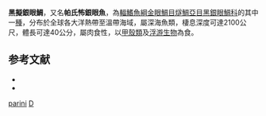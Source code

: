 {{Speciesbox
| taxon = Diretmichthys parini
| binomial_authority = [[Post|Post]] & [[Quéro|Quéro]], 1981
| status = NE
| status_system = IUCN3.1
| synonyms = *''Diretmoides parini, Post & Quéro, 1981''
}}
'''黑擬銀眼鯛'''，又名'''帕氏怖銀眼魚'''，為[[輻鰭魚綱|輻鰭魚綱]][[金眼鯛目|金眼鯛目]][[燧鯛亞目|燧鯛亞目]][[黑銀眼鯛科|黑銀眼鯛科]]的其中一[[種|種]]，分布於全球各大洋熱帶至溫帶海域，屬深海魚類，棲息深度可達2100公尺，體長可達40公分，屬肉食性，以[[甲殼類|甲殼類]]及[[浮游生物|浮游生物]]為食。

== 参考文献 ==
{{reflist}}
* {{FishBase_species|genus=Diretmichthys|species=parini|year=2012|month=7}}
* {{TaiBNET| zh=帕氏怖銀眼魚 | id=395315 | binomial=Diretmichthys parini | authority=Post & Quéro, 1981 | var= | accessdate=2013-01-24}}

{{魚類小作品}}
{{Taxonbar}}
[[Category:怖银眼鱼属|parini]]
[[Category:1981年描述的魚類|D]]